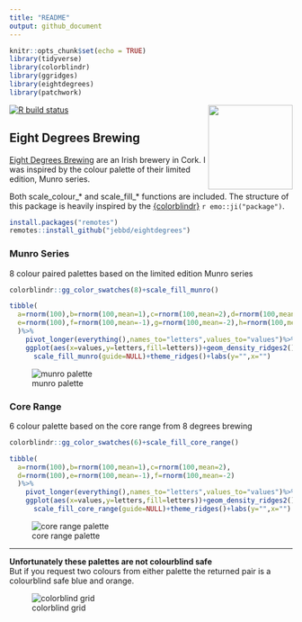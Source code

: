 ```yaml
---
title: "README"
output: github_document
---
```


```r
knitr::opts_chunk$set(echo = TRUE)
library(tidyverse)
library(colorblindr)
library(ggridges)
library(eightdegrees)
library(patchwork)
```
<!-- badges: start -->
[![R build status](https://github.com/jebbd/eightdegrees/workflows/R-CMD-check/badge.svg)](https://github.com/jebbd/eightdegrees/actions)
<!-- badges: end -->
<img align="right" src="inst/pngs/hex_sticker.png" width=150 height=150>

## Eight Degrees Brewing
[Eight Degrees Brewing](https://www.eightdegrees.ie/) are an Irish brewery in Cork. I was inspired by the colour palette of their limited edition, Munro series.  
    
Both scale_colour_* and scale_fill_* functions are included. The structure of this package is heavily inspired by the [{colorblindr}](https://github.com/clauswilke/colorblindr) `r emo::ji("package")`. 

```r
install.packages("remotes")
remotes::install_github("jebbd/eightdegrees")
```

### Munro Series
8 colour paired palettes based on the limited edition Munro series
```r
colorblindr::gg_color_swatches(8)+scale_fill_munro()

tibble(
  a=rnorm(100),b=rnorm(100,mean=1),c=rnorm(100,mean=2),d=rnorm(100,mean=3),
  e=rnorm(100),f=rnorm(100,mean=-1),g=rnorm(100,mean=-2),h=rnorm(100,mean=-3)
  )%>%
    pivot_longer(everything(),names_to="letters",values_to="values")%>%
    ggplot(aes(x=values,y=letters,fill=letters))+geom_density_ridges2()+
      scale_fill_munro(guide=NULL)+theme_ridges()+labs(y="",x="")

```
![munro palette](inst/pngs/munro.png)

### Core Range
6 colour palette based on the core range from 8 degrees brewing
```r
colorblindr::gg_color_swatches(6)+scale_fill_core_range()

tibble(
  a=rnorm(100),b=rnorm(100,mean=1),c=rnorm(100,mean=2),
  d=rnorm(100),e=rnorm(100,mean=-1),f=rnorm(100,mean=-2)
  )%>%
    pivot_longer(everything(),names_to="letters",values_to="values")%>%
    ggplot(aes(x=values,y=letters,fill=letters))+geom_density_ridges2()+
      scale_fill_core_range(guide=NULL)+theme_ridges()+labs(y="",x="")

```
![core range palette](inst/pngs/core_range.png)
  
*********
  
**Unfortunately these palettes are not colourblind safe**<br>
But if you request two colours from either palette the returned pair is a colourblind safe blue and orange. 
  
![colorblind grid](inst/pngs/colorblind_grid.png)
